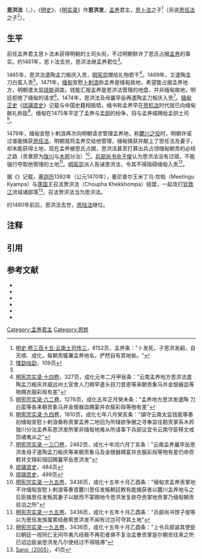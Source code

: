 {{About|[[孟养|孟养]]君主、[[思卜法|思卜法]]之子|同名的其他人物|思洪法 (消歧义)}}
{{Infobox royalty
| type                 = monarch
| name                 = [[思洪法|思洪法]]
| image                = 
| caption              = [[孟养|孟养]]君主
| reign                = 1461年–1480年
| coronation           = 
| succession           = 
| predecessor          = [[思卜法|思卜法]]
| successor            = [[思陆法|思陆法]]
| suc-type             = 
| reg-type             = 
| regent               = 
| spouse               = 
| issue                = 
| issue-link           = 
| full name            = 
| house                = 
| father               = [[思卜法|思卜法]]
| mother               = 曩罕岳
| birth_date           = 
| birth_place          = 
| death_date           = 1480年
| death_place          = 
| date of burial       = 
| place of burial      = 
| religion             = 
| signature            = 
}}
'''思洪法'''（{{lang-tdd|ᥔᥫᥴ ᥞᥨᥛᥲ ᥜᥣᥳ}}，{{bd|||1480年|}}），《[[明史|明史]]》、《[[明实录|明实录]]》作'''思洪发'''，[[孟养|孟养]]君主，[[思卜法|思卜法]]之子<ref name="#1">[[#明史|明史·卷三百十五·云南土司传三]]，8152页，孟养条："卜发死，子思洪发嗣，自天顺、成化，每朝贡辄署孟养地名，俨然自有其地矣。"</ref>（另说[[思任法|思任法]]之子<ref name="嘿勐咕勐109">[[#卞章戛|嘿勐咕勐]]，109页</ref>）。

==生平==
前任孟养君主思卜法未获得明朝的土司头衔，不过明朝默许了思氏占据[[孟养|孟养]]的事实。约1461年{{NoteTag|《上缅甸和滇西掸族史概述》称思洪法于1461年继位<ref>[[#Elias|Ney Elias（1876）]]，27页</ref>；《[[明实录|明实录]]》中，《英宗实录·二九九卷》（天顺三年[1459年]正月）为思卜法最后的记载，《宪宗实录·十四卷》（成化元年[1465]二月）始见思洪法之记载；傣文史籍《嘿勐咕勐》中称思洪法于“天顺皇帝登基的第六年（1462年）”在孟养积聚力量<ref name="嘿勐咕勐109"/>。}}，思卜法去世，思洪法继孟养君位<ref name="#1"/>。

1465年，思洪法遣陶孟刀板庆入贡，[[明宪宗|明宪宗]]赠给礼物若干<ref>[[#明宪宗|明宪宗实录·十四卷]]，327页，成化元年二月甲辰条："云南孟养地方思洪法遣陶孟刀板庆并威远州土官舍人刀朔罕遣头目刀昔恩等来朝贡象马并金银器皿等物赐衣服彩叚有差"</ref>。1469年，又遣陶孟刀白蛮入贡<ref>[[#明宪宗|明宪宗实录·六二卷]]，1276页，成化五年正月癸未条："孟养地方思洪发遣陶 刀白蛮等各来朝贡象马并金银器皿赐宴并衣服彩叚等物有差"</ref>。1471年，[[阿瓦王朝|缅甸]]宣慰[[底哈都拉|卜剌浪]]称孟养是缅甸故地，希望能占据孟养地方，明朝遣太监[[钱能|钱能]]调查。钱能汇报孟养是思洪法管理的地盘，并非缅甸故地，明廷拒绝了缅甸的请求<ref>[[#明宪宗|明宪宗实录·九四卷]]，1810页，成化七年八月癸亥条："镇守云南太监钱能等奏初缅甸宣慰卜剌浪奏称贡掌孟养二地旧为所辖欲争据之寻奉旨往勘贡掌系木邦陇川分治孟养系思洪发所掌非缅甸地难从所请事下兵部议宜令云南守臣移文戒饬诸夷从之"</ref>。1474年，思洪法及母曩罕岳再遣陶孟刀板庆入贡<ref>[[#明宪宗|明宪宗实录·一三〇卷]]，2462页，成化十年闰六月丁亥条："云南孟养曩罕岳思洪发母子遣陶孟刀板庆等来朝贡象马及金银器赐宴并衣服彩叚等物有差仍命赍敕并文锦彩叚回赐曩罕岳思洪发"</ref>。[[缅甸|缅甸]][[正史|正史]]《[[琉璃宫史|琉璃宫史]]》记载与中国史籍相抵牾，缅书称孟养早在[[思机法|思机法]]时代就已向缅甸献礼称臣<ref>[[#琉璃宫史|琉璃宫史]]，484页</ref>，缅甸在1475年平定了孟养与[[孟拱_(古国)|孟拱]]的纷争，将{{le|太公 (曼德勒)|Tagaung, Mandalay|太公城}}与孟养城赐给孟拱土司<ref>[[#琉璃宫史|琉璃宫史]]，499页</ref>。

1479年，缅甸宣慰卜剌浪再次向明朝请求管理孟养地，称[[麓川之役|麓川之役]]时，明朝许诺过谁能擒获[[思任法|思任法]]，明朝就将孟养交给他管理，缅甸擒获并献上了思任法及妻子，却未能获得土地，现在孟养被思氏占据，思洪法甚至打算出兵占领缅甸朝贡的必经之路{{le|杰沙|Katha|贡章}}（贡章原为[[陇川土司|陇川]]与[[木邦|木邦]]分治）<ref>[[#明宪宗|明宪宗实录·一九五卷]]，3436页，成化十五年十月乙酉条："缅甸求孟养贡掌地不许缅甸宣慰卜剌浪等奏昔麓川思任发叛朝廷敕有能擒获者以麓川孟养地与之后臣擒思任发叛其妻子以献而不蒙赐地今思洪发复欲夺贡掌地贡掌乃缅甸朝贡驻泊之所"</ref>。[[兵部尚书|兵部尚书]][[余子俊|余子俊]]认为思洪法没有过错，不能强行夺取他管理的土地<ref>[[#明宪宗|明宪宗实录·一九五卷]]，3436页，成化十五年十月乙酉条："兵部尚书馀子俊等以为思任发族属累经赦宥思洪发不闻有过岂可夺其土地"</ref>。[[明宪宗|明宪宗]]派人告诫思洪法，令其不得阻碍缅甸入贡<ref>[[#明宪宗|明宪宗实录·一九五卷]]，3436页，成化十五年十月乙酉条："上令兵部谕其使臣曰朝廷一视同仁无间华夷凡经赦不再犯者俱不复治孟餋贡掌是尔朝贡往来之所已诏边臣谕思洪发凡尔使经过不得阻滞"</ref>。

据《{{le|曼尼普尔诸王编年史|Cheitharol Kumbaba}}》记载，[[塞迦纪年|塞迦历]]1392年（公元1470年），曼尼普尔王米丁乌·坎帕（Meetingu Kyampa）与[[蓬国|蓬国]]王召法贺洪法（Choupha Khekkhompa）结盟，一起攻打[[钦敦江|钦敦江]]流域诸部落<ref>[[#Saroj|Saroj（2005）]]，41页</ref>，召法贺洪法当为思洪法。

约1480年前后{{NoteTag|《[[明实录|明实录]]》中，《宪宗实录·一九五卷》（成化十五年[1479年]十月）为思洪法最后的记载，《宪宗实录·二二六卷》（成化十八年[1482年]四月）又见思陆法之记载。}}，思洪法去世，[[思陆法|思陆法]]继位。

==注释==
{{NoteFoot}}

==引用==
{{reflist|2}}

==参考文献==
{{refbegin}}
*{{cite book |author=[[张廷玉|张廷玉]] |title=[[明史|明史]] |location=[[北京市|北京]] |publisher=[[中华书局有限公司|中华书局]] |date=1974 |csbn=11018-626 |ref=明史 }}
*{{cite book |author=[[刘吉|刘吉]]等 |title=[[明宪宗实录|明宪宗实录]] |location=[[台北市|台北]] |publisher=[[中央研究院历史语言研究所|中央研究院历史语言研究所]] |date=1968 |ref=明宪宗 }}
*{{cite book |author1=[[召帕雅坦玛铁·卞章戛|召帕雅坦玛铁·卞章戛]] 著 |author2=龚肃政 译 |author3=杨永生 注 |chapter=嘿勐咕勐——勐卯古代诸王史|title=勐果占璧及勐卯古代诸王史 |location=[[昆明市|昆明]] |publisher=[[云南民族出版社|云南民族出版社]] |date=1988 |pages=52-171 |isbn=7-5367-0352-X |ref=卞章戛 }}
*{{cite book |author1={{le|缅甸皇家史学委员会|Royal Historical Commission of Burma}} |author2=李谋,姚秉彦 译 |title=[[琉璃宫史|琉璃宫史]] |location=[[北京市|北京]] |publisher=[[商务印书馆|商务印书馆]] |date=2011 |isbn=978-7-100-07037-9 |ref=琉璃宫史 }}
*{{cite book |author={{le|内伊·埃里亚斯|Ney Elias|N. Elias}} |title=Introductory Sketch of the History of the Shans in Upper Burma and Western Yunnan |location=[[加尔各答|Calcutta]] |publisher=Foreign Department Press |date=1876 |ref=Elias }}
*{{cite book |author=Saroj Nalini Arambam Parratt |title=The Court Chronicle Of The Kings Of Manipur: The Cheitharon Kumpapa |location=[[伦敦|London]] |publisher=[[劳特里奇|Routledge]] |date=2005 |isbn=0-203-44427-2 |ref=Saroj }}
{{refend}}

{{start box}}
{{succession box
|title=[[孟养|孟养]]君主
|years=1461年—1480年
|before=[[思卜法|思卜法]]
|after=[[思陆法|思陆法]]}}
{{end box}}

{{傣掸诸邦君主}}

[[Category:孟养君主|Category:孟养君主]]
[[Category:思姓|Category:思姓]]